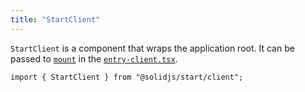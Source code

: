```yaml
---
title: "StartClient"
---
```


`StartClient` is a component that wraps the application root. 
It can be passed to [`mount`](/solid-start/reference/client/start-client) in the [`entry-client.tsx`](/solid-start/reference/entrypoints/entry-client).

```tsx
import { StartClient } from "@solidjs/start/client";
```
